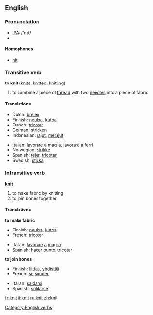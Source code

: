 ==English==

===Pronunciation===
*[[w:IPA|IPA]]: /'nɪt/
*{{audio|en-uk-knit.ogg|Audio (UK)}}

====Homophones====
*[[nit]]

===Transitive verb===
'''to knit''' ([[knits]], [[knitted]], [[knitting]])

# to combine a piece of [[thread]] with two [[needle]]s into a piece of fabric

====Translations====
{{top}}
*Dutch: [[breien]]
*Finnish: [[neuloa]], [[kutoa]]
*French: [[tricoter]]
*German: [[stricken]]
*Indonesian: [[rajut]], [[rajut|merajut]]
{{mid}}
*Italian: [[lavorare]] [[a]] [[maglia]], [[lavorare]] [[a]] [[ferri]]
*Norwegian: [[strikke]]
*Spanish: [[tejer]], [[tricotar]]
*Swedish: [[sticka]]
{{bottom}}

===Intransitive verb===
'''knit'''

# to make fabric by knitting
# to join bones together

====Translations====
'''to make fabric'''
{{top}}
*Finnish: [[neuloa]], [[kutoa]]
*French: [[tricoter]] 
{{mid}}
*Italian: [[lavorare]] [[a]] [[maglia]]
*Spanish: [[hacer]] [[punto]], [[tricotar]]
{{bottom}}

'''to join bones'''
{{top}}
*Finnish: [[liittää]], [[yhdistää]]
*French: [[se]] [[souder]]
{{mid}}
*Italian: [[saldarsi]]
*Spanish: [[soldarse]]
{{bottom}}

[[Category:English verbs]]

[[fr:knit]]
[[it:knit]]
[[ru:knit]]
[[zh:knit]]